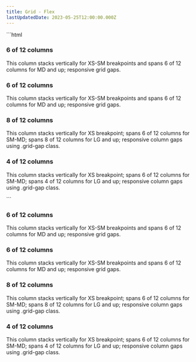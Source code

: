 ```yaml
---
title: Grid - Flex
lastUpdatedDate: 2023-05-25T12:00:00.000Z
---
```


<div className="lg:max-w-600 xl:max-w-800 2xl:max-w-1000">
  <Section heading="Flex Box" width="full">
    ```html
    <div class="flex flex-col md:flex-row gap-xs lg:gap-lg xl:gap-xl 2xl:gap-2xl text-white rs-mb-2">
      <div class="w-full md:w-1/2 bg-lagunita rs-p-2">
        <h3>6 of 12 columns</h3>
        <p class="card-paragraph">This column stacks vertically for XS-SM breakpoints and spans 6 of 12
          columns for MD and up; responsive grid gaps.</p>
      </div>
      <div class="w-full md:w-1/2 bg-palo-verde-dark rs-p-2">
        <h3>6 of 12 columns</h3>
        <p class="card-paragraph">This column stacks vertically for XS-SM breakpoints and spans 6 of 12
          columns for MD and up; responsive grid gaps.</p>
      </div>
    </div>
    <div class="flex flex-col sm:flex-row grid-gap rs-mb-2 text-white">
      <div class="w-full sm:w-1/2 lg:w-3/4 bg-plum rs-p-2">
        <h3>8 of 12 columns</h3>
        <p class="card-paragraph">This column stacks vertically for XS breakpoint; spans 6 of 12 columns for
          SM-MD; spans 8 of 12 columns for LG and up; responsive column gaps using .grid-gap class.</p>
      </div>
      <div class="w-full sm:w-1/2 lg:w-1/4 bg-plum-dark rs-p-2">
        <h3>4 of 12 columns</h3>
        <p class="card-paragraph">This column stacks vertically for XS breakpoint; spans 6 of 12 columns for
          SM-MD; spans 4 of 12 columns for LG and up; responsive column gaps using .grid-gap class.</p>
      </div>
    </div>
    ```
    <div className="flex flex-col md:flex-row gap-xs lg:gap-lg xl:gap-xl 2xl:gap-2xl text-white rs-mb-2">
      <div className="w-full md:w-1/2 bg-lagunita rs-p-2">
        <h3>6 of 12 columns</h3>
        <p className="card-paragraph">This column stacks vertically for XS-SM breakpoints and spans 6 of 12
          columns for MD and up; responsive grid gaps.</p>
      </div>
      <div className="w-full md:w-1/2 bg-palo-verde-dark rs-p-2">
        <h3>6 of 12 columns</h3>
        <p className="card-paragraph">This column stacks vertically for XS-SM breakpoints and spans 6 of 12
          columns for MD and up; responsive grid gaps.</p>
      </div>
    </div>
    <div className="flex flex-col sm:flex-row grid-gap rs-mb-2 text-white">
      <div className="w-full sm:w-1/2 lg:w-3/4 bg-plum rs-p-2">
        <h3>8 of 12 columns</h3>
        <p className="card-paragraph">This column stacks vertically for XS breakpoint; spans 6 of 12 columns for
          SM-MD; spans 8 of 12 columns for LG and up; responsive column gaps using .grid-gap class.</p>
      </div>
      <div className="w-full sm:w-1/2 lg:w-1/4 bg-plum-dark rs-p-2">
        <h3>4 of 12 columns</h3>
        <p className="card-paragraph">This column stacks vertically for XS breakpoint; spans 6 of 12 columns for
          SM-MD; spans 4 of 12 columns for LG and up; responsive column gaps using .grid-gap class.</p>
      </div>
    </div>
  </Section>
  </div>
